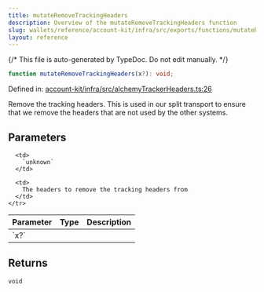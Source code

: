 ```yaml
---
title: mutateRemoveTrackingHeaders
description: Overview of the mutateRemoveTrackingHeaders function
slug: wallets/reference/account-kit/infra/src/exports/functions/mutateRemoveTrackingHeaders
layout: reference
---
```


{/* This file is auto-generated by TypeDoc. Do not edit manually. */}

```ts
function mutateRemoveTrackingHeaders(x?): void;
```

Defined in: [account-kit/infra/src/alchemyTrackerHeaders.ts:26](https://github.com/alchemyplatform/aa-sdk/blob/9f926c402d1661309abbf8eae8431e52e8c5e53f/account-kit/infra/src/alchemyTrackerHeaders.ts#L26)

Remove the tracking headers. This is used in our split transport to ensure that we remove the headers that
are not used by the other systems.

## Parameters

<table>
  <thead>
    <tr>
      <th align="left">Parameter</th>
      <th align="left">Type</th>
      <th align="left">Description</th>
    </tr>
  </thead>

  <tbody>
    <tr>
      <td>
        `x?`
      </td>

      <td>
        `unknown`
      </td>

      <td>
        The headers to remove the tracking headers from
      </td>
    </tr>

  </tbody>
</table>

## Returns

`void`
